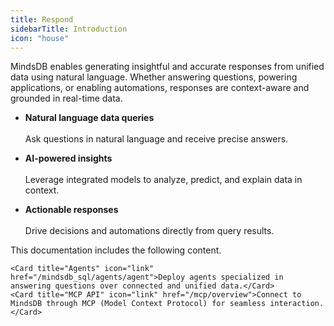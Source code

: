 ```yaml
---
title: Respond
sidebarTitle: Introduction
icon: "house"
---
```


MindsDB enables generating insightful and accurate responses from unified data using natural language. Whether answering questions, powering applications, or enabling automations, responses are context-aware and grounded in real-time data.

* **Natural language data queries** <br></br>
Ask questions in natural language and receive precise answers.

* **AI-powered insights** <br></br>
Leverage integrated models to analyze, predict, and explain data in context.

* **Actionable responses** <br></br>
Drive decisions and automations directly from query results.

This documentation includes the following content.

<CardGroup cols={2}>

    <Card title="Agents" icon="link" href="/mindsdb_sql/agents/agent">Deploy agents specialized in answering questions over connected and unified data.</Card>
    <Card title="MCP API" icon="link" href="/mcp/overview">Connect to MindsDB through MCP (Model Context Protocol) for seamless interaction.</Card>

</CardGroup>
